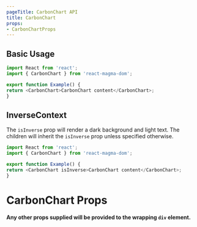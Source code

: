 ```yaml
---
pageTitle: CarbonChart API
title: CarbonChart
props:
- CarbonChartProps
---
```



<PageContent componentName=CarbonChart type="api">

<LeadParagraph>
  
</LeadParagraph>

## Basic Usage

```typescript
import React from 'react';
import { CarbonChart } from 'react-magma-dom';

export function Example() {
return <CarbonChart>CarbonChart content</CarbonChart>;
}
```

## InverseContext

The `isInverse` prop will render a dark background and light text. The children will
inherit the `isInverse` prop unless specified otherwise.

```typescript
import React from 'react';
import { CarbonChart } from 'react-magma-dom';

export function Example() {
return <CarbonChart isInverse>CarbonChart content</CarbonChart>;
}
```


# CarbonChart Props

**Any other props supplied will be provided to the wrapping `div` element.**

<CarbonChartProps />

</PageContent>